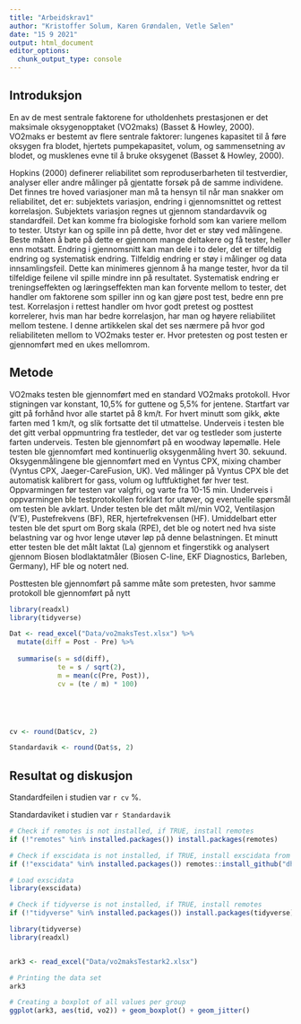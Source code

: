 ```yaml
---
title: "Arbeidskrav1"
author: "Kristoffer Solum, Karen Grøndalen, Vetle Sælen"
date: "15 9 2021"
output: html_document
editor_options: 
  chunk_output_type: console
---
```


## Introduksjon

En av de mest sentrale faktorene for utholdenhets prestasjonen er det maksimale oksygenopptaket (VO2maks) (Basset & Howley, 2000). VO2maks er bestemt av flere sentrale faktorer: lungenes kapasitet til å føre oksygen fra blodet, hjertets pumpekapasitet, volum, og sammensetning av blodet, og musklenes evne til å bruke oksygenet (Basset & Howley, 2000). 

Hopkins (2000) definerer reliabilitet som reproduserbarheten til testverdier, analyser eller andre målinger på gjentatte forsøk på de samme individene. Det finnes tre hoved variasjoner man må ta hensyn til når man snakker om reliabilitet, det er: subjektets variasjon, endring i gjennomsnittet og rettest korrelasjon. Subjektets variasjon regnes ut gjennom standardavvik og standardfeil. Det kan komme fra biologiske forhold som kan variere mellom to tester. Utstyr kan og spille inn på dette, hvor det er støy ved målingene. Beste måten å bøte på dette er gjennom mange deltakere og få tester, heller enn motsatt. Endring i gjennomsnitt kan man dele i to deler, det er tilfeldig endring og systematisk endring. Tilfeldig endring er støy i målinger og data innsamlingsfeil. Dette kan minimeres gjennom å ha mange tester, hvor da til tilfeldige feilene vil spille mindre inn på resultatet. Systematisk endring er treningseffekten og læringseffekten man kan forvente mellom to tester, det handler om faktorene som spiller inn og kan gjøre post test, bedre enn pre test. Korrelasjon i rettest handler om hvor godt pretest og posttest korrelerer, hvis man har bedre korrelasjon, har man og høyere reliabilitet mellom testene. 
I denne artikkelen skal det ses nærmere på hvor god reliabiliteten mellom to VO2maks tester er. Hvor pretesten og post testen er gjennomført med en ukes mellomrom.  
 

## Metode 

VO2maks testen ble gjennomført med en standard VO2maks protokoll. Hvor stigningen var konstant, 10,5% for guttene og 5,5% for jentene. Startfart var gitt på forhånd hvor alle startet på 8 km/t. For hvert minutt som gikk, økte farten med 1 km/t, og slik fortsatte det til utmattelse. Underveis i testen ble det gitt verbal oppmuntring fra testleder, det var og testleder som justerte farten underveis. Testen ble gjennomført på en woodway løpemølle. Hele testen ble gjennomført med kontinuerlig oksygenmåling hvert 30. sekuund. Oksygenmålingene ble gjennomført med en Vyntus CPX, mixing chamber (Vyntus CPX, Jaeger-CareFusion, UK). Ved målinger på Vyntus CPX ble det automatisk kalibrert for gass, volum og luftfuktighet før hver test. Oppvarmingen før testen var valgfri, og varte fra 10-15 min. Underveis i oppvarmingen ble testprotokollen forklart for utøver, og eventuelle spørsmål om testen ble avklart. Under testen ble det målt ml/min VO2, Ventilasjon (V’E), Pustefrekvens (BF), RER, hjertefrekvensen (HF). Umiddelbart etter testen ble det spurt om Borg skala (RPE), det ble og notert ned hva siste belastning var og hvor lenge utøver løp på denne belastningen. Et minutt etter testen ble det målt laktat (La) gjennom et fingerstikk og analysert gjennom Biosen blodlaktatmåler (Biosen C-line, EKF Diagnostics, Barleben, Germany), HF ble og notert ned. 

Posttesten ble gjennomført på samme måte som pretesten, hvor samme protokoll ble gjennomført på nytt




```r
library(readxl)
library(tidyverse)

Dat <- read_excel("Data/vo2maksTest.xlsx") %>%
  mutate(diff = Post - Pre) %>%
  
  summarise(s = sd(diff),
            te = s / sqrt(2),
            m = mean(c(Pre, Post)),
            cv = (te / m) * 100) 





cv <- round(Dat$cv, 2)

Standardavik <- round(Dat$s, 2)

```


## Resultat og diskusjon

Standardfeilen i studien var `r cv` %.

Standardaviket i studien var `r Standardavik` 

```r
# Check if remotes is not installed, if TRUE, install remotes
if (!"remotes" %in% installed.packages()) install.packages(remotes)

# Check if exscidata is not installed, if TRUE, install exscidata from github
if (!"exscidata" %in% installed.packages()) remotes::install_github("dhammarstrom/exscidata")

# Load exscidata
library(exscidata)

# Check if tidyverse is not installed, if TRUE, install remotes
if (!"tidyverse" %in% installed.packages()) install.packages(tidyverse)

library(tidyverse)
library(readxl)


ark3 <- read_excel("Data/vo2maksTestark2.xlsx")

# Printing the data set
ark3

# Creating a boxplot of all values per group
ggplot(ark3, aes(tid, vo2)) + geom_boxplot() + geom_jitter()

```




